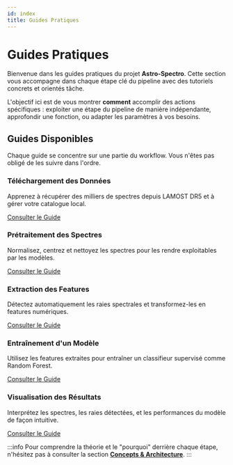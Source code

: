 ```yaml
---
id: index
title: Guides Pratiques
---
```




# <FontAwesomeIcon icon={faWandSparkles} /> Guides Pratiques

Bienvenue dans les guides pratiques du projet **Astro-Spectro**. Cette section vous accompagne dans chaque étape clé du pipeline avec des tutoriels concrets et orientés tâche.

L'objectif ici est de vous montrer **comment** accomplir des actions spécifiques : exploiter une étape du pipeline de manière indépendante, approfondir une fonction, ou adapter les paramètres à vos besoins.


## Guides Disponibles

Chaque guide se concentre sur une partie du workflow. Vous n'êtes pas obligé de les suivre dans l'ordre.

<div className="container" style={{padding: '0'}}>
  <div className="row">
    <div className="col col--6 margin-bottom--lg">
      <div className="card">
        <div className="card__header"><h3><FontAwesomeIcon icon={faDownload} /> Téléchargement des Données</h3></div>
        <div className="card__body"><p>Apprenez à récupérer des milliers de spectres depuis LAMOST DR5 et à gérer votre catalogue local.</p></div>
        <div className="card__footer">
          <a href="./user-guides/downloading-data" className="button button--primary button--block">Consulter le Guide</a>
        </div>
      </div>
    </div>
    <div className="col col--6 margin-bottom--lg">
      <div className="card">
        <div className="card__header"><h3><FontAwesomeIcon icon={faMagic} /> Prétraitement des Spectres</h3></div>
        <div className="card__body"><p>Normalisez, centrez et nettoyez les spectres pour les rendre exploitables par les modèles.</p></div>
        <div className="card__footer">
          <a href="./user-guides/preprocessing" className="button button--primary button--block">Consulter le Guide</a>
        </div>
      </div>
    </div>
    <div className="col col--6 margin-bottom--lg">
      <div className="card">
        <div className="card__header"><h3><FontAwesomeIcon icon={faWandSparkles} /> Extraction des Features</h3></div>
        <div className="card__body"><p>Détectez automatiquement les raies spectrales et transformez-les en features numériques.</p></div>
        <div className="card__footer">
          <a href="./user-guides/feature-extraction" className="button button--primary button--block">Consulter le Guide</a>
        </div>
      </div>
    </div>
    <div className="col col--6 margin-bottom--lg">
      <div className="card">
        <div className="card__header"><h3><FontAwesomeIcon icon={faBrain} /> Entraînement d'un Modèle</h3></div>
        <div className="card__body"><p>Utilisez les features extraites pour entraîner un classifieur supervisé comme Random Forest.</p></div>
        <div className="card__footer">
          <a href="./user-guides/model-training" className="button button--primary button--block">Consulter le Guide</a>
        </div>
      </div>
    </div>
    <div className="col col--12 margin-bottom--lg">
      <div className="card">
        <div className="card__header"><h3><FontAwesomeIcon icon={faChartPie} /> Visualisation des Résultats</h3></div>
        <div className="card__body"><p>Interprétez les spectres, les raies détectées, et les performances du modèle de façon intuitive.</p></div>
        <div className="card__footer">
          <a href="./user-guides/visualization" className="button button--primary button--block">Consulter le Guide</a>
        </div>
      </div>
    </div>
  </div>
</div>

:::info
Pour comprendre la théorie et le "pourquoi" derrière chaque étape, n'hésitez pas à consulter la section [**Concepts & Architecture**](/docs/concepts).
:::